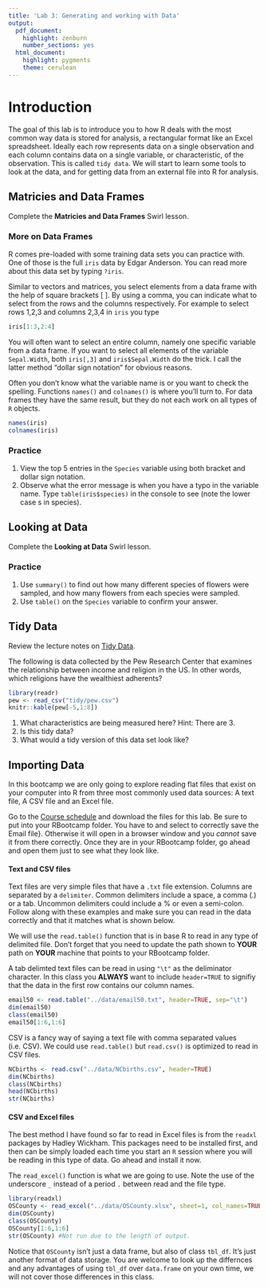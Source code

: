 ```yaml
---
title: 'Lab 3: Generating and working with Data'
output:
  pdf_document: 
    highlight: zenburn
    number_sections: yes
  html_document:
    highlight: pygments
    theme: cerulean
---
```


# Introduction 
The goal of this lab is to introduce you to how R deals with the most common way data is stored for analysis, a rectangular format like an Excel spreadsheet. Ideally each row represents data on a single observation and each column contains data on a single variable, or characteristic, of the observation. This is called `tidy data`. We will start to learn some tools to look at the data, and for getting data from an external file into R for analysis. 


## Matricies and Data Frames

Complete the **Matricies and Data Frames** Swirl lesson. 


### More on Data Frames
R comes pre-loaded with some training data sets you can practice with. One of those is the full `iris` data by Edgar Anderson. You can read more about this data set by typing `?iris`.

Similar to vectors and matrices, you select elements from a data frame with the help of square brackets [ ]. By using a comma, you can indicate what to select from the rows and the columns respectively. For example to select rows 1,2,3 and columns 2,3,4 in `iris` you type
```r
iris[1:3,2:4]
```

You will often want to select an entire column, namely one specific variable from a data frame. If you want to select all elements of the variable `Sepal.Width`, both `iris[,3]` and `iris$Sepal.Width` do the trick. I call the latter method "dollar sign notation" for obvious reasons. 

Often you don't know what the variable name is or you want to check the spelling. Functions `names()` and `colnames()` is where you'll turn to. For data frames they have the same result, but they do not each work on all types of `R` objects. 
```r
names(iris)
colnames(iris)
```

### Practice

1. View the top 5 entries in the `Species` variable using both bracket and dollar sign notation. 
2. Observe what the error message is when you have a typo in the variable name. Type `table(iris$species)` in the console to see (note the lower case s in species). 

## Looking at Data

Complete the **Looking at Data** Swirl lesson. 

### Practice

1. Use `summary()` to find out how many different species of flowers were sampled, and how many flowers from each species were sampled.  
2. Use `table()` on the `Species` variable to confirm your answer. 

## Tidy Data

Review the lecture notes on [Tidy Data](Link).

The following is data collected by the Pew Research Center that examines the relationship between income and religion in the US. In other words, which religions have the wealthiest adherents? 
```r
library(readr)
pew <- read_csv("tidy/pew.csv")
knitr::kable(pew[-5,1:8])
```

1. What characteristics are being measured here? Hint: There are 3. 
2. Is this tidy data? 
3. What would a tidy version of this data set look like? 


## Importing Data

In this bootcamp we are only going to explore reading flat files that exist on your computer into R from three most commonly used data sources: A text file, A CSV file and an Excel file. 

Go to the [Course schedule](http://norcalbiostat.github.io/R-Bootcamp/Schedule.html) and download the files for this lab. Be sure to put into your RBootcamp folder. You have to \textcolor{red}{right click} and select \textcolor{red}{save as} to correctly save the Email file}. Otherwise it will open in a browser window and you _cannot_ save it from there correctly. Once they are in your RBootcamp folder, go ahead and open them just to see what they look like. 

#### Text and CSV files
Text files are very simple files that have a `.txt` file extension. Columns are separated by a `delimiter`. Common delimiters include a space, a comma (.) or a tab. Uncommon delimiters could include a % or even a semi-colon. Follow along with these examples and make sure you can read in the data correctly and that it matches what is shown below. 

We will use the `read.table()` function that is in base R to read in any type of delimited file. Don't forget that you need to update the path shown to **YOUR** path on **YOUR** machine that points to your RBootcamp folder.

A tab delimted text files can be read in using `"\t"` as the deliminator character. In this class you **ALWAYS** want to include `header=TRUE` to signifiy that the data in the first row contains our column names. 
```r
email50 <- read.table("../data/email50.txt", header=TRUE, sep="\t")
dim(email50)
class(email50)
email50[1:6,1:6]
```

CSV is a fancy way of saying a text file with comma separated values (i.e. CSV). We could use `read.table()` but `read.csv()` is optimized to read in CSV files. 

```r
NCbirths <- read.csv("../data/NCbirths.csv", header=TRUE)
dim(NCbirths)
class(NCbirths)
head(NCbirths)
str(NCbirths)
```


#### CSV and Excel files
The best method I have found so far to read in Excel files is from the `readxl` packages by Hadley Wickham. This packages need to be installed first, and then can be simply loaded each time you start an `R` session where you will be reading in this type of data. Go ahead and install it now.  

The `read_excel()` function is what we are going to use. Note the use of the underscore `_` instead of a period `.` between read and the file type.  

```r
library(readxl)
OSCounty <- read_excel("../data/OSCounty.xlsx", sheet=1, col_names=TRUE)
dim(OSCounty)
class(OSCounty)
OSCounty[1:6,1:6]
str(OSCounty) #Not run due to the length of output. 
```

Notice that `OSCounty` isn't just a data frame, but also of class `tbl_df`. It's just another format of data storage. You are welcome to look up the differnces and any advantages of using `tbl_df` over `data.frame` on your own time, we will not cover those differences in this class. 



<!--- [Data Frames] can hold any number of data types --->
<!--- How can you find out the variable names in a dat set? --->

